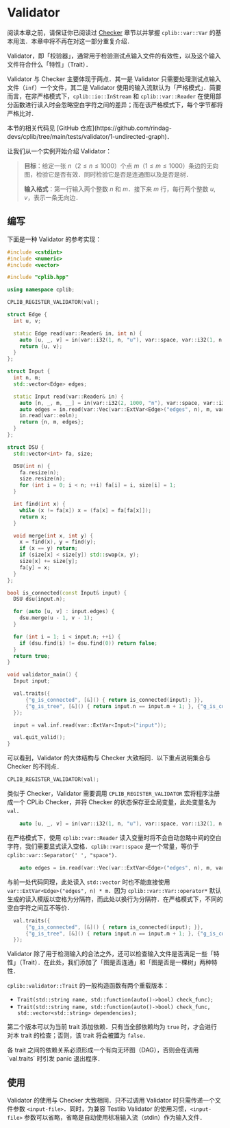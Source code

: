 
# Validator

阅读本章之前，请保证你已阅读过 [Checker](/user-guide/checker) 章节以并掌握 `cplib::var::Var` 的基本用法．本章中将不再在对这一部分重复介绍．

Validator，即「校验器」，通常用于检验测试点输入文件的有效性，以及这个输入文件符合什么「特性」（Trait）．

Validator 与 Checker 主要体现于两点．其一是 Validator 只需要处理测试点输入文件（`inf`）一个文件，其二是 Validator 使用的输入流默认为「严格模式」．简要而言，在非严格模式下，`cplib::io::InStream` 和 `cplib::var::Reader` 在使用部分函数进行读入时会忽略空白字符之间的差异；而在该严格模式下，每个字节都将严格比对．

<Callout type="info">
本节的相关代码见 [GitHub 仓库](https://github.com/rindag-devs/cplib/tree/main/tests/validator/1-undirected-graph)．
</Callout>

让我们从一个实例开始介绍 Validator：

> **目标**：给定一张 $n$（$2 \le n \le 1000$）个点 $m$（$1 \le m \le 1000$）条边的无向图，检验它是否有效．同时检验它是否是连通图以及是否是树．
>
> **输入格式**：第一行输入两个整数 $n$ 和 $m$．接下来 $m$ 行，每行两个整数 $u,v$，表示一条无向边．

## 编写

下面是一种 Validator 的参考实现：

```cpp filename="val.cpp" copy showLineNumbers
#include <cstdint>
#include <numeric>
#include <vector>

#include "cplib.hpp"

using namespace cplib;

CPLIB_REGISTER_VALIDATOR(val);

struct Edge {
  int u, v;

  static Edge read(var::Reader& in, int n) {
    auto [u, _, v] = in(var::i32(1, n, "u"), var::space, var::i32(1, n, "v"));
    return {u, v};
  }
};

struct Input {
  int n, m;
  std::vector<Edge> edges;

  static Input read(var::Reader& in) {
    auto [n, _, m, __] = in(var::i32(2, 1000, "n"), var::space, var::i32(1, 1000, "m"), var::eoln);
    auto edges = in.read(var::Vec(var::ExtVar<Edge>("edges", n), m, var::eoln));
    in.read(var::eoln);
    return {n, m, edges};
  }
};

struct DSU {
  std::vector<int> fa, size;

  DSU(int n) {
    fa.resize(n);
    size.resize(n);
    for (int i = 0; i < n; ++i) fa[i] = i, size[i] = 1;
  }

  int find(int x) {
    while (x != fa[x]) x = (fa[x] = fa[fa[x]]);
    return x;
  }

  void merge(int x, int y) {
    x = find(x), y = find(y);
    if (x == y) return;
    if (size[x] < size[y]) std::swap(x, y);
    size[x] += size[y];
    fa[y] = x;
  }
};

bool is_connected(const Input& input) {
  DSU dsu(input.n);

  for (auto [u, v] : input.edges) {
    dsu.merge(u - 1, v - 1);
  }

  for (int i = 1; i < input.n; ++i) {
    if (dsu.find(i) != dsu.find(0)) return false;
  }
  return true;
}

void validator_main() {
  Input input;

  val.traits({
      {"g_is_connected", [&]() { return is_connected(input); }},
      {"g_is_tree", [&]() { return input.n == input.m + 1; }, {"g_is_connected"}},
  });

  input = val.inf.read(var::ExtVar<Input>("input"));

  val.quit_valid();
}
```

可以看到，Validator 的大体结构与 Checker 大致相同．以下重点说明集合与 Checker 的不同点．

```cpp
CPLIB_REGISTER_VALIDATOR(val);
```

类似于 Checker，Validator 需要调用 `CPLIB_REGISTER_VALIDATOR` 宏将程序注册成一个 CPLib Checker，并将 Checker 的状态保存至全局变量，此处变量名为 `val`．

```cpp
    auto [u, _, v] = in(var::i32(1, n, "u"), var::space, var::i32(1, n, "v"));
```

在严格模式下，使用 `cplib::var::Reader` 读入变量时将不会自动忽略中间的空白字符，我们需要显式读入空格．`cplib::var::space` 是一个常量，等价于 `cplib::var::Separator(' ', "space")`．

```cpp
    auto edges = in.read(var::Vec(var::ExtVar<Edge>("edges", n), m, var::eoln));
```

与前一处代码同理，此处读入 `std::vector` 时也不能直接使用 `var::ExtVar<Edge>("edges", n) * m`．因为 `cplib::var::Var::operator*` 默认生成的读入模版以空格为分隔符，而此处以换行为分隔符．在严格模式下，不同的空白字符之间互不等价．

```cpp
  val.traits({
      {"g_is_connected", [&]() { return is_connected(input); }},
      {"g_is_tree", [&]() { return input.n == input.m + 1; }, {"g_is_connected"}},
  });
```

Validator 除了用于检测输入的合法之外，还可以检查输入文件是否满足一些「特性」（Trait）．在此处，我们添加了「图是否连通」和「图是否是一棵树」两种特性．

`cplib::validator::Trait` 的一般构造函数有两个重载版本：

- `Trait(std::string name, std::function(auto()->bool) check_func);`
- `Trait(std::string name, std::function(auto()->bool) check_func, std::vector<std::string> dependencies);`

第二个版本可以为当前 trait 添加依赖．只有当全部依赖均为 `true` 时，才会进行对本 trait 的检查；否则，该 trait 将会被置为 `false`．

<Callout type="warning">
各 trait 之间的依赖关系必须形成一个有向无环图（DAG），否则会在调用 `val.traits` 时引发 panic 退出程序．
</Callout>

## 使用

Validator 的使用与 Checker 大致相同．只不过调用 Validator 时只需传递一个文件参数 `<input-file>`．同时，为兼容 Testlib Validator 的使用习惯，`<input-file>` 参数可以省略，省略是自动使用标准输入流（stdin）作为输入文件．